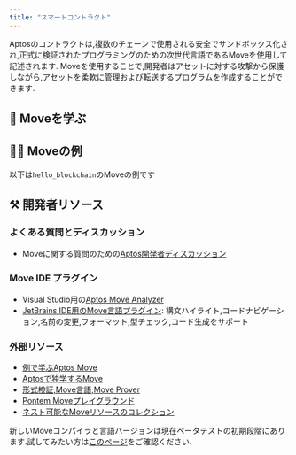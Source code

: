 ```yaml
---
title: "スマートコントラクト"
---
```




Aptosのコントラクトは,複数のチェーンで使用される安全でサンドボックス化され,正式に検証されたプログラミングのための次世代言語であるMoveを使用して記述されます.
Moveを使用することで,開発者はアセットに対する攻撃から保護しながら,アセットを柔軟に管理および転送するプログラムを作成することができます.

## 📖 Moveを学ぶ

<CardGrid>
  <LinkCard href="/ja/build/smart-contracts/why-move" title="なぜMove？" description="AptosがMove言語を使用する理由を学ぶ" />

  <LinkCard href="/ja/build/smart-contracts/create-package" title="パッケージの作成" description="Moveパッケージの作成方法を学んで始めましょう" />

  <LinkCard href="/ja/build/smart-contracts/objects" title="オブジェクト" description="Aptosのオブジェクト標準を使用して、チェーン上で組み合わせ可能で柔軟なプリミティブを作成する方法を学ぶ" />
</CardGrid>

## 👨‍💻 Moveの例

<CardGrid>
  <LinkCard href="https://github.com/aptos-labs/aptos-core/tree/main/aptos-move/move-examples" title="Aptos Moveの例" description="Aptos上でMoveを開発する方法の30以上の例" target="_blank" />

  <LinkCard href="https://github.com/aptos-labs/aptos-core/tree/main/aptos-move/move-examples/move-tutorial" title="Moveチュートリアル" description="Moveでのプログラミングの基礎をカバー" target="_blank" />

  <LinkCard href="/ja/build/guides/first-move-module" title="最初のMoveモジュール" description="最初のMoveモジュールを公開する方法のの例" />
</CardGrid>

以下は`hello_blockchain`のMoveの例です

<RemoteCodeblock permalink="https://github.com/aptos-labs/aptos-core/blob/77e1d222ebc5e7294e115e0d090c001da1d0e072/aptos-move/move-examples/hello_blockchain/sources/hello_blockchain.move#L1-L59" />

## ⚒️ 開発者リソース

### よくある質問とディスカッション

- Moveに関する質問のための[Aptos開発者ディスカッション](https://github.com/aptos-labs/aptos-developer-discussions/discussions)

### Move IDE プラグイン

- Visual Studio用の[Aptos Move Analyzer](https://marketplace.visualstudio.com/items?itemName=MoveBit.aptos-move-analyzer)
- [JetBrains IDE用のMove言語プラグイン](https://plugins.jetbrains.com/plugin/14721-move-language): 構文ハイライト,コードナビゲーション,名前の変更,フォーマット,型チェック,コード生成をサポート

### 外部リソース

- [例で学ぶAptos Move](https://move-developers-dao.gitbook.io/aptos-move-by-example)
- [Aptosで独学するMove](https://github.com/econia-labs/teach-yourself-move)
- [形式検証,Move言語,Move Prover](https://www.certik.com/resources/blog/2wSOZ3mC55AB6CYol6Q2rP-formal-verification-the-move-language-and-the-move-prover)
- [Pontem Moveプレイグラウンド](https://playground.pontem.network/)
- [ネスト可能なMoveリソースのコレクション](https://github.com/taoheorg/taohe)

新しいMoveコンパイラと言語バージョンは現在ベータテストの初期段階にあります.試してみたい方は[このページ](/ja/build/smart-contracts/compiler_v2)をご確認ください.
